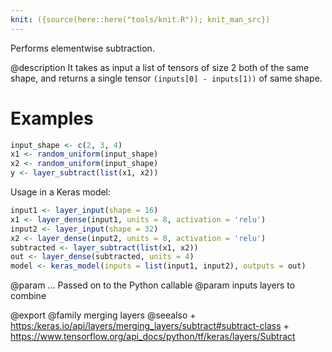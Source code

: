 ```yaml
---
knit: ({source(here::here("tools/knit.R")); knit_man_src})
---
```

Performs elementwise subtraction.

@description
It takes as input a list of tensors of size 2 both of the
same shape, and returns a single tensor `(inputs[0] - inputs[1))`
of same shape.

# Examples
```r
input_shape <- c(2, 3, 4)
x1 <- random_uniform(input_shape)
x2 <- random_uniform(input_shape)
y <- layer_subtract(list(x1, x2))
```

Usage in a Keras model:

```r
input1 <- layer_input(shape = 16)
x1 <- layer_dense(input1, units = 8, activation = 'relu')
input2 <- layer_input(shape = 32)
x2 <- layer_dense(input2, units = 8, activation = 'relu')
subtracted <- layer_subtract(list(x1, x2))
out <- layer_dense(subtracted, units = 4)
model <- keras_model(inputs = list(input1, input2), outputs = out)
```

@param ... Passed on to the Python callable
@param inputs layers to combine

@export
@family merging layers
@seealso
+ <https:/keras.io/api/layers/merging_layers/subtract#subtract-class>
+ <https://www.tensorflow.org/api_docs/python/tf/keras/layers/Subtract>

